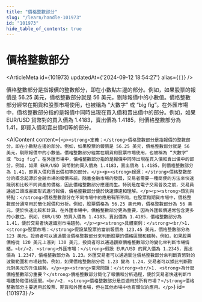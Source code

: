 ```yaml
---
title: "價格整數部分"
slug: "/learn/handle-101973"
id: "101973"
hide_table_of_contents: true
---
```



# 價格整數部分

<ArticleMeta id={101973} updatedAt={'2024-09-12 18:54:27'} alias={`[]`} />
<div className='border-solid border-b border-t-0 my-4 border-[var(--ifm-color-gray-300)]' />

價格整數部分是指報價的整數部分，即在小數點左邊的部分。例如，如果股票的報價是 56.25 美元，價格整數部分就是 56 美元，剔除報價中的小數值。價格整數部分經常在期貨和股票市場使用，也被稱為 “大數字” 或 “big fig”。在外匯市場中，價格整數部分指的是報價中同時出現在買入價和賣出價中的部分。例如，如果 EUR/USD 貨幣對的買入價為 1.4183，賣出價為 1.4185，則價格整數部分為 1.41，即買入價和賣出價相等的部分。

<AIContent content={`<p><strong>定義：</strong>價格整數部分是指報價的整數部分，即在小數點左邊的部分。例如，如果股票的報價是 56.25 美元，價格整數部分就是 56 美元，剔除報價中的小數值。價格整數部分經常在期貨和股票市場使用，也被稱為 “大數字” 或 “big fig”。在外匯市場中，價格整數部分指的是報價中同時出現在買入價和賣出價中的部分。例如，如果 EUR/USD 貨幣對的買入價為 1.4183，賣出價為 1.4185，則價格整數部分為 1.41，即買入價和賣出價相等的部分。</p><p><strong>起源：</strong>價格整數部分的概念起源於金融市場的報價系統。隨着金融市場的發展，交易者需要一種簡便的方法來快速識別和比較不同資產的價格，因此價格整數部分應運而生。特別是在電子交易普及之前，交易員通過口頭或書面形式進行報價，價格整數部分便於快速傳達和理解。</p><p><strong>類別與特點：</strong>價格整數部分在不同市場中的應用有所不同。在股票和期貨市場中，價格整數部分通常用於簡化報價和分析。例如，股票價格為 56.25 美元時，價格整數部分為 56 美元，便於快速比較和計算。在外匯市場中，價格整數部分更為重要，因為外匯報價通常包含更多的小數位。例如，EUR/USD 的買入價為 1.4183，賣出價為 1.4185，價格整數部分為 1.41，便於交易者快速識別市場趨勢。</p><p><strong>具體案例：</strong><br/>1. <strong>股票市場：</strong>假設某股票的當前報價為 123.45 美元，價格整數部分為 123 美元。投資者可以通過關注價格整數部分來判斷股票的價格區間和趨勢。例如，如果股票價格從 120 美元上漲到 130 美元，投資者可以通過觀察價格整數部分的變化來判斷市場情緒。<br/>2. <strong>外匯市場：</strong>假設 EUR/USD 的買入價為 1.2345，賣出價為 1.2347，價格整數部分為 1.23。外匯交易者可以通過關注價格整數部分來判斷貨幣對的波動範圍和市場趨勢。例如，如果價格整數部分從 1.23 變為 1.24，交易者可以據此判斷歐元對美元的升值趨勢。</p><p><strong>常見問題：</strong><br/>1. <strong>為什麼價格整數部分重要？</strong>價格整數部分簡化了報價和分析過程，便於交易者快速判斷市場趨勢和價格區間。<br/>2. <strong>價格整數部分是否適用於所有市場？</strong>價格整數部分主要適用於股票、期貨和外匯市場，但在其他市場中也有類似的應用。</p>`} id={101973} />
